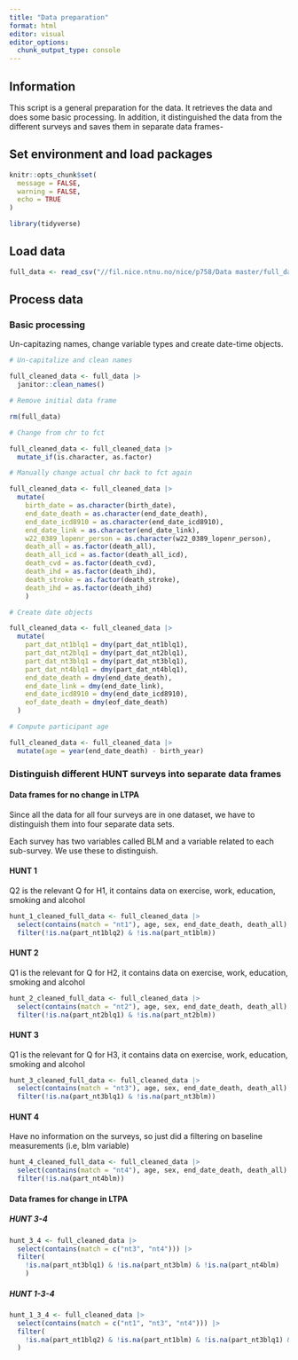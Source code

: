 ```yaml
---
title: "Data preparation"
format: html
editor: visual
editor_options: 
  chunk_output_type: console
---
```


## Information

This script is a general preparation for the data. It retrieves the data and does some basic processing. In addition, it distinguished the data from the different surveys and saves them in separate data frames-

## Set environment and load packages

```r

knitr::opts_chunk$set(
  message = FALSE,
  warning = FALSE,
  echo = TRUE
)
```

```r

library(tidyverse)
```

## Load data

```r

full_data <- read_csv("//fil.nice.ntnu.no/nice/p758/Data master/full_data.csv")
```

## Process data

### Basic processing

Un-capitazing names, change variable types and create date-time objects.

```r

# Un-capitalize and clean names

full_cleaned_data <- full_data |> 
  janitor::clean_names()

# Remove initial data frame

rm(full_data)

# Change from chr to fct

full_cleaned_data <- full_cleaned_data |>
  mutate_if(is.character, as.factor)

# Manually change actual chr back to fct again

full_cleaned_data <- full_cleaned_data |> 
  mutate(
    birth_date = as.character(birth_date), 
    end_date_death = as.character(end_date_death),
    end_date_icd8910 = as.character(end_date_icd8910),
    end_date_link = as.character(end_date_link),
    w22_0389_lopenr_person = as.character(w22_0389_lopenr_person),
    death_all = as.factor(death_all),
    death_all_icd = as.factor(death_all_icd),
    death_cvd = as.factor(death_cvd),
    death_ihd = as.factor(death_ihd),
    death_stroke = as.factor(death_stroke),
    death_ihd = as.factor(death_ihd)
    )

# Create date objects

full_cleaned_data <- full_cleaned_data |> 
  mutate(
    part_dat_nt1blq1 = dmy(part_dat_nt1blq1),
    part_dat_nt2blq1 = dmy(part_dat_nt2blq1),
    part_dat_nt3blq1 = dmy(part_dat_nt3blq1),
    part_dat_nt4blq1 = dmy(part_dat_nt4blq1),
    end_date_death = dmy(end_date_death),
    end_date_link = dmy(end_date_link),
    end_date_icd8910 = dmy(end_date_icd8910),
    eof_date_death = dmy(eof_date_death)
  )

# Compute participant age

full_cleaned_data <- full_cleaned_data |> 
  mutate(age = year(end_date_death) - birth_year)
```

### Distinguish different HUNT surveys into separate data frames

#### Data frames for no change in LTPA

Since all the data for all four surveys are in one dataset, we have to distinguish them into four separate data sets.

Each survey has two variables called BLM and a variable related to each sub-survey. We use these to distinguish.

#### HUNT 1

Q2 is the relevant Q for H1, it contains data on exercise, work, education, smoking and alcohol

```r

hunt_1_cleaned_full_data <- full_cleaned_data |> 
  select(contains(match = "nt1"), age, sex, end_date_death, death_all) |> 
  filter(!is.na(part_nt1blq2) & !is.na(part_nt1blm))
```

#### HUNT 2

Q1 is the relevant for Q for H2, it contains data on exercise, work, education, smoking and alcohol

```r

hunt_2_cleaned_full_data <- full_cleaned_data |> 
  select(contains(match = "nt2"), age, sex, end_date_death, death_all) |> 
  filter(!is.na(part_nt2blq1) & !is.na(part_nt2blm))
```

#### HUNT 3

Q1 is the relevant for Q for H3, it contains data on exercise, work, education, smoking and alcohol

```r

hunt_3_cleaned_full_data <- full_cleaned_data |> 
  select(contains(match = "nt3"), age, sex, end_date_death, death_all) |> 
  filter(!is.na(part_nt3blq1) & !is.na(part_nt3blm))
```

#### HUNT 4

Have no information on the surveys, so just did a filtering on baseline measurements (i.e, blm variable)

```r

hunt_4_cleaned_full_data <- full_cleaned_data |>
  select(contains(match = "nt4"), age, sex, end_date_death, death_all) |> 
  filter(!is.na(part_nt4blm))
```

#### Data frames for change in LTPA

##### HUNT 3-4

```r

hunt_3_4 <- full_cleaned_data |> 
  select(contains(match = c("nt3", "nt4"))) |> 
  filter(
    !is.na(part_nt3blq1) & !is.na(part_nt3blm) & !is.na(part_nt4blm)
    )
```

##### HUNT 1-3-4

```r

hunt_1_3_4 <- full_cleaned_data |> 
  select(contains(match = c("nt1", "nt3", "nt4"))) |> 
  filter(
    !is.na(part_nt1blq2) & !is.na(part_nt1blm) & !is.na(part_nt3blq1) & !is.na(part_nt3blq1) & !is.na(part_nt4blm)
  )
```

































